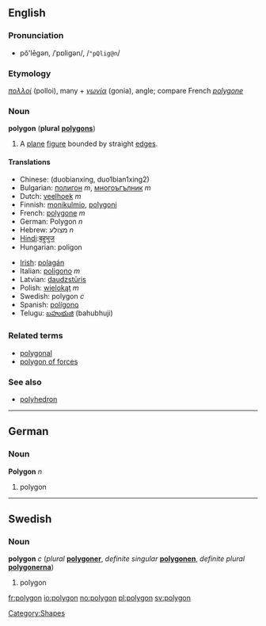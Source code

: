 ==English==

===Pronunciation===
*pŏ'lēgən, /ˈpɒliɡən/, /<tt>"pQlig@n</tt>/

===Etymology===
{{Gr.}} ''[[πολλοί]]'' (polloi), many + ''[[γωνία]]'' (gonia), angle; compare French ''[[polygone]]''

===Noun===
'''polygon''' ('''plural''' '''[[polygons]]''')
# {{geometry}} A [[plane]] [[figure]] bounded by straight [[edge]]s.

====Translations====
{{top}}
*Chinese: (duobianxing, duo1bian1xing2)
*Bulgarian: [[полигон]] ''m'', [[многоъгълник]] ''m''
*Dutch: [[veelhoek]] ''m''
*Finnish: [[monikulmio]], [[polygoni]]
*French: [[polygone]] ''m''
*German: Polygon ''n''
*Hebrew: מצולע ''n''
*[[Hindi]]:[[बहुभुज]]
*Hungarian: poligon
{{mid}}
*[[Irish]]: [[polagán]]
*Italian: [[poligono]] ''m''
*Latvian: [[daudzstūris]] {{m}}
*Polish: [[wielokąt]] ''m''
*Swedish: polygon ''c''
*Spanish: [[polígono]]
*Telugu: [[బహుభుజి]] (bahubhuji)
{{bottom}}

===Related terms===
*[[polygonal]]
*[[polygon of forces]]

===See also===
*[[polyhedron]]

----
==German==

===Noun===
'''Polygon''' ''n''
# polygon

----
==Swedish==

===Noun===
'''polygon''' ''c'' (''plural'' '''[[polygoner]]''', ''definite singular'' '''[[polygonen]]''', ''definite plural'' '''[[polygonerna]]''')
# polygon

[[Category:Shapes]]

[[fr:polygon]]
[[io:polygon]]
[[no:polygon]]
[[pl:polygon]]
[[sv:polygon]]